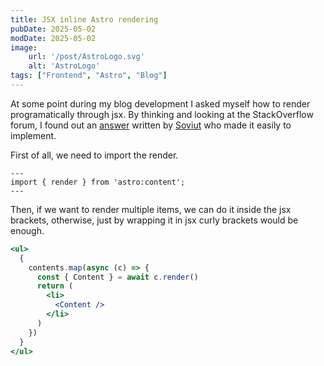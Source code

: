 ```yaml
---
title: JSX inline Astro rendering
pubDate: 2025-05-02
modDate: 2025-05-02
image:
    url: '/post/AstroLogo.svg'
    alt: 'AstroLogo'
tags: ["Frontend", "Astro", "Blog"]
---
```

At some point during my blog development I asked myself how to render programatically through jsx.
By thinking and looking at the StackOverflow forum, I found out an [answer](https://stackoverflow.com/questions/78627256/how-to-render-multiple-content-entries-from-getcollection-in-astro) 
written by [Soviut](https://stackoverflow.com/users/46914/soviut) who made it easily to implement.

First of all, we need to import the render.
```astro
---
import { render } from 'astro:content';
---
```
Then, if we want to render multiple items, we can do it inside the jsx brackets, otherwise, just by
wrapping it in jsx curly brackets would be enough.
```jsx
<ul>
  {
    contents.map(async (c) => {
      const { Content } = await c.render()
      return (
        <li>
          <Content />
        </li>
      )
    })
  }
</ul>
```
